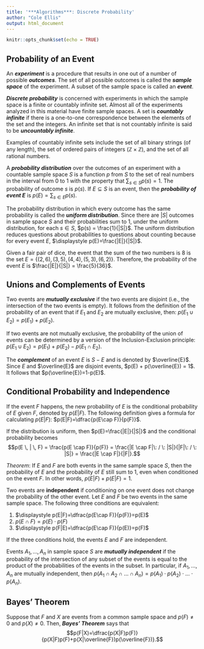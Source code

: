 ```yaml
---
title: '***Algorithms***: Discrete Probability'
author: "Cole Ellis"
output: html_document
---
```


```r
knitr::opts_chunk$set(echo = TRUE)
```

## Probability of an Event
An ***experiment*** is a procedure that results in one out of a number of possible ***outcomes***. The set of all possible outcomes is called the ***sample space*** of the experiment. A subset of the sample space is called an ***event***.

***Discrete probability*** is concerned with experiments in which the sample space is a finite or countably infinite set. Almost all of the experiments analyzed in this material have finite sample spaces. A set is ***countably infinite*** if there is a one-to-one correspondence between the elements of the set and the integers. An infinite set that is not countably infinite is said to be ***uncountably infinite***.

Examples of countably infinite sets include the set of all binary strings (of any length), the set of ordered pairs of integers ($\mathbb{Z}\times\mathbb{Z}$), and the set of all rational numbers.

A ***probability distribution*** over the outcomes of an experiment with a countable sample space $S$ is a function $p$ from $S$ to the set of real numbers in the interval from $0$ to $1$ with the property that $\displaystyle \sum_{s\in S}{p(s)}=1.$  The probability of outcome $s$ is $p(s)$.  If $E\subseteq S$ is an event, then the ***probability of event $E$*** is $\displaystyle p(E)=\sum_{s\in E}{p(s)}$.

The probability distribution in which every outcome has the same probability is called the ***uniform distribution***. Since there are $|S|$ outcomes in sample space $S$ and their probabilities sum to $1$, under the uniform distribution, for each $s ∈ S$, $p(s) = \frac{1}{|S|}$. The uniform distribution reduces questions about probabilities to questions about counting because for every event $E$, $\displaystyle p(E)=\frac{|E|}{|S|}$.

Given a fair pair of dice, the event that the sum of the two numbers is $8$ is the set $E = \{(2, 6), (3, 5), (4, 4), (5, 3), (6, 2)\}$.  Therefore, the probability of the event $E$ is $\frac{|E|}{|S|} = \frac{5}{36}$.

## Unions and Complements of Events
Two events are ***mutually exclusive*** if the two events are disjoint (i.e., the intersection of the two events is empty). It follows from the definition of the probability of an event that if $E_1$ and $E_2$ are mutually exclusive, then: $p(E_1\cup E_2)=p(E_1)+p(E_2)$.

If two events are not mutually exclusive, the probability of the union of events can be determined by a version of the Inclusion-Exclusion principle: $p(E_1\cup E_2)=p(E_1)+p(E_2)-p(E_1\cap E_2)$.

The ***complement*** of an event $E$ is $S - E$ and is denoted by $\overline{E}$. Since $E$ and $\overline{E}$ are disjoint events, $p(E) + p(\overline{E}) = 1$. It follows that $p(\overline{E})=1-p(E)$.

## Conditional Probability and Independence
If the event $F$ happens, the new probability of $E$ is the conditional probability of $E$ given $F$, denoted by $p(E|F)$. The following definition gives a formula for calculating $p(E|F)$: $p(E|F)=\dfrac{p(E\cap F)}{p(F)}$.

If the distribution is uniform, then $p(E)=\frac{|E|}{|S|}$ and the conditional probability becomes $$p(E  \, |  \, F) = \frac{p(E \cap F)}{p(F)} = \frac{|E \cap F|\: / \: |S|}{|F|\: / \: |S|} = \frac{|E \cap F|}{|F|}.$$

*Theorem*: If $E$ and $F$ are both events in the same sample space $S$, then the probability of $E$ and the probability of $E$ still sum to $1$, even when conditioned on the event $F$.  In other words, $p(E|F) + p(E|F) = 1$.

Two events are **independent** if conditioning on one event does not change the probability of the other event. Let $E$ and $F$ be two events in the same sample space.  The following three conditions are equivalent:

1. $\displaystyle p(E|F)=\dfrac{p(E\cap F)}{p(F)}=p(E)$
2. $p(E\cap F)=p(E)\cdot p(F)$
3. $\displaystyle p(F|E)=\dfrac{p(E\cap F)}{p(E)}=p(F)$

If the three conditions hold, the events $E$ and $F$ are independent.

Events $A_1, \ldots, A_n$ in sample space $S$ are ***mutually independent*** if the probability of the intersection of any subset of the events is equal to the product of the probabilities of the events in the subset. In particular, if $A_1, \ldots, A_n$ are mutually independent, then $p(A_1\cap A_2\cap\ldots\cap A_n)=p(A_1)\cdot p(A_2)\cdot\ldots\cdot p(A_n)$.

## Bayes' Theorem
Suppose that $F$ and $X$ are events from a common sample space and $p(F)\neq 0$ and $p(X)\neq 0$.  Then, ***Bayes' Theorem*** says that $$p(F|X)=\dfrac{p(X|F)p(F)}{p(X|F)p(F)+p(X|\overline{F})p(\overline{F})}.$$